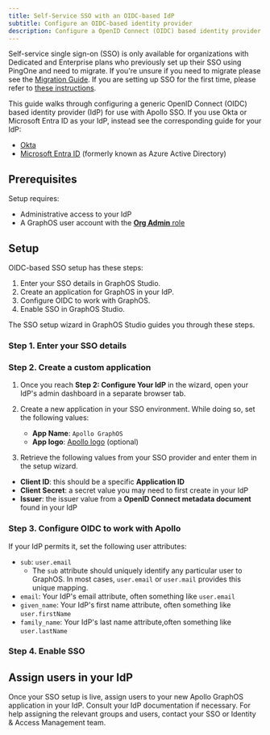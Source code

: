 ```yaml
---
title: Self-Service SSO with an OIDC-based IdP
subtitle: Configure an OIDC-based identity provider
description: Configure a OpenID Connect (OIDC) based identity provider as your Apollo GraphOS organization's SSO provider.
---
```


<PremiumFeature>

Self-service single sign-on (SSO) is only available for organizations with Dedicated and Enterprise plans who previously set up their SSO using PingOne and need to migrate.
If you're unsure if you need to migrate please see the [Migration Guide](./migration#who-needs-to-migrate).
If you are setting up SSO for the first time, please refer to [these instructions](../oidc-integration-guide).

</PremiumFeature>

This guide walks through configuring a generic OpenID Connect (OIDC) based identity provider (IdP) for use with Apollo SSO.
If you use Okta or Microsoft Entra ID as your IdP, instead see the corresponding guide for your IdP:

- [Okta](./oidc-okta)
- [Microsoft Entra ID](./oidc-microsoft-entra-id) (formerly known as Azure Active Directory)

<SSOMigrationNotice />

## Prerequisites

Setup requires:

- Administrative access to your IdP
- A GraphOS user account with the [**Org Admin** role](../members/#organization-wide-member-roles)

## Setup

OIDC-based SSO setup has these steps:

1. Enter your SSO details in GraphOS Studio.
1. Create an application for GraphOS in your IdP.
1. Configure OIDC to work with GraphOS.
1. Enable SSO in GraphOS Studio.

The SSO setup wizard in GraphOS Studio guides you through these steps.

<!-- vale Apollo.Headings = NO -->

### Step 1. Enter your SSO details

<SSOShareDetails type="OIDC" />

### Step 2. Create a custom application

1. Once you reach **Step 2: Configure Your IdP** in the wizard, open your IdP's admin dashboard in a separate browser tab.
2. Create a new application in your SSO environment. While doing so, set the following values:

   - **App Name**: `Apollo GraphOS`
   - **App logo**: [Apollo logo](../../../img/sso/apollo-sk-logo.png) (optional)

3. Retrieve the following values from your SSO provider and enter them in the setup wizard.

- **Client ID**: this should be a specific **Application ID**
- **Client Secret**: a secret value you may need to first create in your IdP
- **Issuer**: the issuer value from a **OpenID Connect metadata document** found in your IdP

### Step 3. Configure OIDC to work with Apollo

If your IdP permits it, set the following user attributes:

- `sub`: `user.email`
  - The `sub` attribute should uniquely identify any particular user to GraphOS. In most cases, `user.email` or `user.mail` provides this unique mapping.
- `email`: Your IdP's email attribute, often something like `user.email`
- `given_name`: Your IdP's first name attribute, often something like `user.firstName`
- `family_name`: Your IdP's last name attribute,often something like `user.lastName`

### Step 4. Enable SSO

<!-- vale Apollo.Headings = YES -->

<SSOLegacyUsers idp="your IdP" appType="application" />

## Assign users in your IdP

Once your SSO setup is live, assign users to your new Apollo GraphOS application in your IdP.
Consult your IdP documentation if necessary.
For help assigning the relevant groups and users, contact your SSO or Identity & Access Management team.
